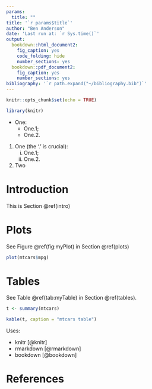 ```yaml
---
params:
  title: ""
title: '`r params$title`'
author: "Ben Anderson"
date: 'Last run at: `r Sys.time()`'
output:
  bookdown::html_document2:
    fig_caption: yes
    code_folding: hide
    number_sections: yes
  bookdown::pdf_document2:
    fig_caption: yes
    number_sections: yes
bibliography: '`r path.expand("~/bibliography.bib")`'
---
```


```r
knitr::opts_chunk$set(echo = TRUE)

library(knitr)
```

 * One:
    * One.1;
    * One.2.

1. One (the '.' is crucial):
    i) One.1;
    ii) One.2.
2. Two

# Introduction {#intro}

This is Section \@ref(intro)

# Plots {#plots}

See Figure \@ref(fig:myPlot) in Section \@ref(plots)

```r
plot(mtcars$mpg)
```

# Tables {#tables}

See Table \@ref(tab:myTable) in Section \@ref(tables).

```r
t <- summary(mtcars)

kable(t, caption = "mtcars table")
```

Uses:

 * knitr [@knitr] 
 * rmarkdown [@rmarkdown]
 * bookdown [@bookdown]
 
# References